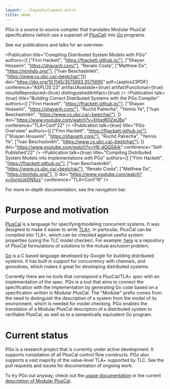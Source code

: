 ```yaml
---
layout: ../layouts/Layout.astro
title: Home
---
```



PGo is a source to source compiler that translates Modular PlusCal
specifications (which use a superset of
[PlusCal](http://lamport.azurewebsites.net/tla/pluscal.html)) into [Go](https://golang.org/) programs.

See our publications and talks for an overview:

<Publication
    title="Compiling Distributed System Models with PGo"
    authors={[
        ["Finn Hackett", "https://fhackett.github.io/"],
        ["Shayan Hosseini", "https://shayanh.com/"],
        "Renato Costa",
        ["Matthew Do", "https://minhdo.org/"],
        ["Ivan Beschastnikh", "https://www.cs.ubc.ca/~bestchai/"]]}
    doi="https://doi.org/10.1145/3575693.3575695"
    pdf={asplos23PDF}
    conference="ASPLOS'23"
    artifactAvailable={true}
    artifactFunctional={true}
    resultsReproduced={true}
    distinguishedArtifact={true}
/>
<Publication
    talk={true}
    title="Building Correct Distributed Systems with the PGo Compiler"
    authors={[
        ["Finn Hackett", "https://fhackett.github.io/"],
        ["Shayan Hosseini", "https://shayanh.com/"],
        "Ruchit Palrecha",
        "Yennis Ye",
        ["Ivan Beschastnikh", "https://www.cs.ubc.ca/~bestchai/"],
    ]}
    doi="https://www.youtube.com/watch?v=XHqd60ZeUBo"
    conference="TLA+Conf'22"
/>
<Publication
    talk={true}
    title="PGo Overview"
    authors={[
        ["Finn Hackett", "https://fhackett.github.io/"],
        ["Shayan Hosseini", "https://shayanh.com/"],
        "Ruchit Palrecha",
        "Yennis Ye",
        ["Ivan Beschastnikh", "https://www.cs.ubc.ca/~bestchai/"],
    ]}
    doi="https://www.youtube.com/watch?v=H6-dQQSikik"
    conference="Self-Published'22"
/>
<Publication
    talk={true}
    title="Compiling Distributed System Models into Implementations with PGo"
    authors={[
        ["Finn Hackett", "https://fhackett.github.io/"],
        ["Ivan Beschastnikh", "https://www.cs.ubc.ca/~bestchai/"],
        "Renato Costa",
        ["Matthew Do", "https://minhdo.org/"],
    ]}
    doi="https://www.youtube.com/watch?v=GvrpUeDN5zs"
    conference="TLA+Conf'19"
/>

For more in-depth documentation, see the navigation bar.

# Purpose and motivation

[PlusCal](http://lamport.azurewebsites.net/tla/pluscal.html) is a
language for specifying/modeling concurrent systems. It was designed
to make it easier to write [TLA+](https://github.com/tlaplus). In
particular, PlusCal can be compiled into TLA+, which can be checked
against useful system properties (using the TLC model checker). For
example, [here](https://github.com/duerrfk/skp) is a repository of
PlusCal formulations of solutions to the mutual exclusion problem.

[Go](https://golang.org/) is a C based language developed by Google
for building distributed systems. It has built in support for
concurrency with channels, and goroutines, which makes it great for
developing distributed systems.

Currently there are no tools that correspond a PlusCal/TLA+ spec with
an implementation of the spec. PGo is a tool that aims to connect the
specification with the implementation by generating Go code based on a
specification written in Modular PlusCal. The "Modular" prefix
comes from the need to distinguish the description of a system from
the model of its environment, which is needed for model checking.
PGo enables the translation of a Modular PlusCal description of a
distributed system to verifiable PlusCal,
as well as to a semantically equivalent Go program.

# Current status

PGo is a research project that is currently under active development.
It supports compilation of all PlusCal control flow constructs.
PGo also supports a vast majority of the value-level TLA+ supported by TLC.
See the pull requests and issues for documentation of ongoing work.

To try PGo out anyway, check out the <a href="/usage">usage documentation</a> or the current <a href="/mpcal">description of Modular PlusCal</a>.
